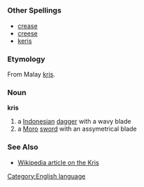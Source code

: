 =={{en}}==
[[Category:English language]]
===Other Spellings===
*[[crease]]
*[[creese]]
*[[keris]]
===Etymology===
From Malay [[kris]].
===Noun===
'''kris'''

#a [[Indonesian]] [[dagger]] with a wavy blade
#a [[Moro]] [[sword]] with an assymetrical blade
===See Also===
*[[w:kris|Wikipedia article on the Kris]]